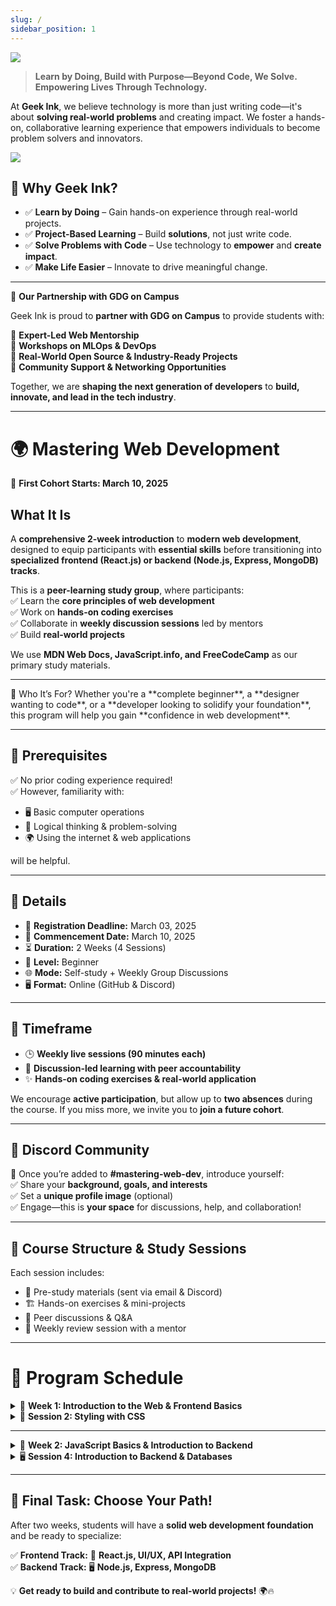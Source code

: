 ```yaml
---
slug: /
sidebar_position: 1
---
```



![](../static/img/hero.png)

<Quotes fetchFromAPI={true} />

> **Learn by Doing, Build with Purpose—Beyond Code, We Solve. Empowering Lives Through Technology.**  

At **Geek Ink**, we believe technology is more than just writing code—it's about **solving real-world problems** and creating impact. We foster a hands-on, collaborative learning experience that empowers individuals to become problem solvers and innovators.  

![](../static/img/heroCover.png)

## **🌟 Why Geek Ink?**  
- ✅ **Learn by Doing** – Gain hands-on experience through real-world projects.  
- ✅ **Project-Based Learning** – Build **solutions**, not just write code.  
- ✅ **Solve Problems with Code** – Use technology to **empower** and **create impact**.  
- ✅ **Make Life Easier** – Innovate to drive meaningful change.  

---  

<Heading color="#1e88e5"> 🤝 **Our Partnership with GDG on Campus**</Heading>  

Geek Ink is proud to **partner with GDG on Campus** to provide students with:  

🔹 **Expert-Led Web Mentorship**  
🔹 **Workshops on MLOps & DevOps**  
🔹 **Real-World Open Source & Industry-Ready Projects**  
🔹 **Community Support & Networking Opportunities**  

Together, we are **shaping the next generation of developers** to **build, innovate, and lead in the tech industry**.  

---  

# 🌍 Mastering Web Development 

<Heading color="#ff9800">🚀 **First Cohort Starts: March 10, 2025** </Heading>   

## **What It Is**  
A **comprehensive 2-week introduction** to **modern web development**, designed to equip participants with **essential skills** before transitioning into **specialized frontend (React.js) or backend (Node.js, Express, MongoDB) tracks**.  

This is a **peer-learning study group**, where participants:  
✅ Learn the **core principles of web development**  
✅ Work on **hands-on coding exercises**  
✅ Collaborate in **weekly discussion sessions** led by mentors  
✅ Build **real-world projects**  

We use **MDN Web Docs, JavaScript.info, and FreeCodeCamp** as our primary study materials.  

---

<Heading level={4}>
📌 Who It’s For?  
</Heading>
Whether you're a **complete beginner**, a **designer wanting to code**, or a **developer looking to solidify your foundation**, this program will help you gain **confidence in web development**.  

---

## **📌 Prerequisites**  
✅ No prior coding experience required!  
✅ However, familiarity with:  
   - 🖥 Basic computer operations  
   - 🧠 Logical thinking & problem-solving  
   - 🌍 Using the internet & web applications  
   
will be helpful.  

---

## **📌 Details**  
- 📅 **Registration Deadline:** March 03, 2025  
- 🚀 **Commencement Date:** March 10, 2025  
- ⏳ **Duration:** 2 Weeks (4 Sessions)  
- 🎯 **Level:** Beginner  
- 🌐 **Mode:** Self-study + Weekly Group Discussions  
- 🖥 **Format:** Online (GitHub & Discord)  

---

## **📌 Timeframe**  
- 🕒 **Weekly live sessions (90 minutes each)**  
- 🎤 **Discussion-led learning with peer accountability**  
- ✨ **Hands-on coding exercises & real-world application**  

We encourage **active participation**, but allow up to **two absences** during the course. If you miss more, we invite you to **join a future cohort**.  

---

## **📌 Discord Community**  
📌 Once you’re added to **#mastering-web-dev**, introduce yourself:  
✅ Share your **background, goals, and interests**  
✅ Set a **unique profile image** (optional)  
✅ Engage—this is **your space** for discussions, help, and collaboration!  

---

## **📌 Course Structure & Study Sessions**  
Each session includes:  
- 📌 Pre-study materials (sent via email & Discord)  
- 🏗 Hands-on exercises & mini-projects  
- 👥 Peer discussions & Q&A  
- 🎤 Weekly review session with a mentor  

---

# **📅 Program Schedule**  

<details>
<summary>📌 <strong>Week 1: Introduction to the Web & Frontend Basics</strong></summary>

### **Session 1: How the Web Works & HTML Basics**  
✔ **Topics Covered:**  
   - 🌍 How the web works (**Clients, Servers, HTTP, DNS**)  
   - 📑 Introduction to **HTML & Semantic Markup**  

✔ **Hands-on Exercises:**  
   - 🛠 Set up **VS Code & GitHub Pages**  
   - 📄 Create a **basic HTML webpage**  

✔ **Deliverable:**  
   - ✅ A **personal profile page hosted on GitHub Pages**  

📖 **Learning Resources:**  
- [🔗 MDN HTML Basics](https://developer.mozilla.org/en-US/docs/Learn/HTML)  
</details>

<details>
<summary>🎨 <strong>Session 2: Styling with CSS</strong></summary>

✔ **Topics Covered:**  
   - 🎨 CSS Selectors, Box Model, Colors, Fonts  
   - 📱 Responsive Design (**Media Queries, Flexbox**)  

✔ **Hands-on Exercises:**  
   - 🎭 Style the **profile page with CSS**  
   - 📐 Implement **a responsive layout using Flexbox**  

✔ **Deliverable:**  
   - ✅ A **fully styled, mobile-friendly webpage**  

📖 **Learning Resources:**  
- [🔗 CSS Tricks – Flexbox Guide](https://css-tricks.com/snippets/css/a-guide-to-flexbox/)  
</details>

---

<details>
<summary>📌 <strong>Week 2: JavaScript Basics & Introduction to Backend</strong></summary>

### **Session 3: JavaScript for Beginners**  
✔ **Topics Covered:**  
   - 🎯 JavaScript Variables & Data Types  
   - ⚡ Functions, Events & DOM Manipulation  

✔ **Hands-on Exercises:**  
   - 🏗 Add **interactive elements** (clickable buttons, text updates)  
   - 📋 Build a **simple To-Do List app**  

✔ **Deliverable:**  
   - ✅ A **JavaScript-powered interactive webpage**  

📖 **Learning Resources:**  
- [🔗 MDN JavaScript Guide](https://developer.mozilla.org/en-US/docs/Web/JavaScript/Guide)  
</details>

<details>
<summary>🖥️ <strong>Session 4: Introduction to Backend & Databases</strong></summary>

✔ **Topics Covered:**  
   - 🔌 What are **Servers & APIs**?  
   - 🏛 Basics of **Node.js, Express, and MongoDB**  

✔ **Hands-on Exercises:**  
   - 🔄 Make a **simple API call using Fetch**  
   - 🗄 Discuss **how databases store & retrieve data**  

✔ **Deliverable:**  
   - ✅ A **working API request demo**  

📖 **Learning Resources:**  
- [🔗 What is an API?](https://developer.mozilla.org/en-US/docs/Learn/JavaScript/Client-side_web_APIs/Introduction)  
</details>

---

## 🚀 **Final Task: Choose Your Path!**  
After two weeks, students will have a **solid web development foundation** and be ready to specialize:  

✅ **Frontend Track:** 🎨 **React.js, UI/UX, API Integration**  
✅ **Backend Track:** 🖥 **Node.js, Express, MongoDB**  

💡 **Get ready to build and contribute to real-world projects!** 🌍🔥  

<Comment />
